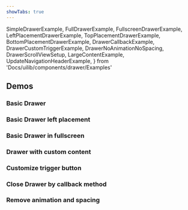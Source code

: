 ```yaml
---
showTabs: true
---
```


  SimpleDrawerExample,
  FullDrawerExample,
  FullscreenDrawerExample,
  LeftPlacementDrawerExample,
  TopPlacementDrawerExample,
  BottomPlacementDrawerExample,
  DrawerCallbackExample,
  DrawerCustomTriggerExample,
  DrawerNoAnimationNoSpacing,
  DrawerScrollViewSetup,
  LargeContentExample,
  UpdateNavigationHeaderExample,
} from 'Docs/uilib/components/drawer/Examples'

## Demos

### Basic Drawer

<SimpleDrawerExample />

### Basic Drawer left placement

<LeftPlacementDrawerExample />

### Basic Drawer in fullscreen

<FullscreenDrawerExample />

### Drawer with custom content

<FullDrawerExample />

### Customize trigger button

<DrawerCustomTriggerExample />

### Close Drawer by callback method

<DrawerCallbackExample />

### Remove animation and spacing

<DrawerNoAnimationNoSpacing />

<VisibleWhenVisualTest>
  <DrawerScrollViewSetup />
  <TopPlacementDrawerExample />
  <BottomPlacementDrawerExample />
  <LargeContentExample />
  <UpdateNavigationHeaderExample />
</VisibleWhenVisualTest>
